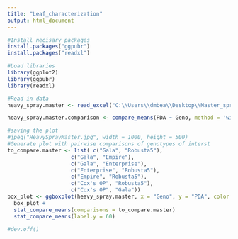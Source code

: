 ---
title: "Leaf_characterization"
output: html_document
---

```{r}
#Install necisary packages
install.packages("ggpubr")
install.packages("readxl")
```

```{r}
#Load libraries
library(ggplot2)
library(ggpubr)
library(readxl)
```

```{r}
#Read in data
heavy_spray.master <- read_excel("C:\\Users\\dmbea\\Desktop\\Master_spray_data.xlsx")

heavy_spray.master.comparison <- compare_means(PDA ~ Geno, method = 'wilcox.test', data = heavy_spray.master) #compare genotypes using wilcox
```

```{r}
#saving the plot
#jpeg("HeavySprayMaster.jpg", width = 1000, height = 500)
#Generate plot with pairwise comparisons of genotypes of interst
to_compare.master <- list( c("Gala", "Robusta5"),
                    c("Gala", "Empire"),
                    c("Gala", "Enterprise"),
                    c("Enterprise", "Robusta5"),
                    c("Empire", "Robusta5"),
                    c("Cox's OP", "Robusta5"),
                    c("Cox's OP", "Gala"))
box_plot <- ggboxplot(heavy_spray.master, x = "Geno", y = "PDA", color = "Geno", title = "Heavy Spray All Trials")
  box_plot +  
  stat_compare_means(comparisons = to_compare.master)
  stat_compare_means(label.y = 60)
  
#dev.off()
```

